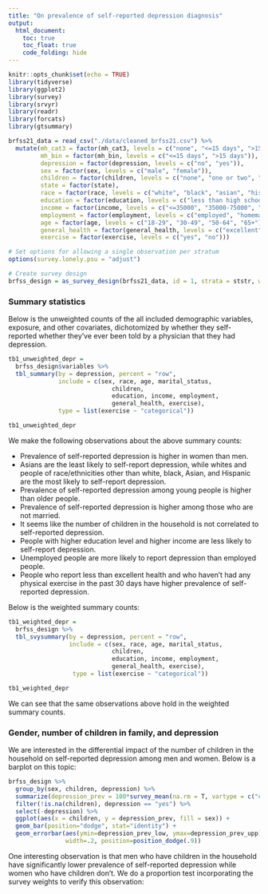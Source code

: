 ```yaml
---
title: "On prevalence of self-reported depression diagnosis"
output: 
  html_document:
    toc: true
    toc_float: true
    code_folding: hide
---
```


```r
knitr::opts_chunk$set(echo = TRUE)
library(tidyverse)
library(ggplot2)
library(survey)
library(srvyr)
library(readr)
library(forcats)
library(gtsummary)
```

```r
brfss21_data = read_csv("./data/cleaned_brfss21.csv") %>%
  mutate(mh_cat3 = factor(mh_cat3, levels = c("none", "<=15 days", ">15 days")),
         mh_bin = factor(mh_bin, levels = c("<=15 days", ">15 days")),
         depression = factor(depression, levels = c("no", "yes")),
         sex = factor(sex, levels = c("male", "female")),
         children = factor(children, levels = c("none", "one or two", "three or more")),
         state = factor(state),
         race = factor(race, levels = c("white", "black", "asian", "hispanic", "other")),
         education = factor(education, levels = c("less than high school", "high school or some college", "bachelors or higher")),
         income = factor(income, levels = c("<=35000", "35000-75000", ">75000")),
         employment = factor(employment, levels = c("employed", "homemaker/student/retired", "unemployed")),
         age = factor(age, levels = c("18-29", "30-49", "50-64", "65+")),
         general_health = factor(general_health, levels = c("excellent", "very good/good", "fair/poor")),
         exercise = factor(exercise, levels = c("yes", "no")))
```

```r
# Set options for allowing a single observation per stratum 
options(survey.lonely.psu = "adjust")

# Create survey design 
brfss_design = as_survey_design(brfss21_data, id = 1, strata = ststr, weight = llcpwt)
```

### Summary statistics

Below is the unweighted counts of the all included demographic variables, exposure, and other covariates, dichotomized by whether they self-reported whether they've ever been told by a physician that they had depression.  

```r
tb1_unweighted_depr =
  brfss_design$variables %>%
  tbl_summary(by = depression, percent = "row", 
              include = c(sex, race, age, marital_status,
                             children,
                             education, income, employment,
                             general_health, exercise),
              type = list(exercise ~ "categorical"))

tb1_unweighted_depr
```
We make the following observations about the above summary counts:

* Prevalence of self-reported depression is higher in women than men.
* Asians are the least likely to self-report depression, while whites and people of race/ethnicities other than white, black, Asian, and Hispanic are the most likely to self-report depression. 
* Prevalence of self-reported depression among young people is higher than older people.
* Prevalence of self-reported depression is higher among those who are not married. 
* It seems like the number of children in the household is not correlated to self-reported depression. 
* People with higher education level and higher income are less likely to self-report depression.
* Unemployed people are more likely to report depression than employed people.
* People who report less than excellent health and who haven't had any physical exercise in the past 30 days have higher prevalence of self-reported depression. 

Below is the weighted summary counts:
```r
tb1_weighted_depr =
  brfss_design %>%
  tbl_svysummary(by = depression, percent = "row", 
                 include = c(sex, race, age, marital_status,
                             children,
                             education, income, employment,
                             general_health, exercise),
                  type = list(exercise ~ "categorical"))

tb1_weighted_depr
```

We can see that the same observations above hold in the weighted summary counts.


### Gender, number of children in family, and depression

We are interested in the differential impact of the number of children in the household on self-reported depression among men and women. Below is a barplot on this topic:

```r
brfss_design %>%
  group_by(sex, children, depression) %>%
  summarize(depression_prev = 100*survey_mean(na.rm = T, vartype = c("ci"))) %>%
  filter(!is.na(children), depression == "yes") %>%
  select(-depression) %>%
  ggplot(aes(x = children, y = depression_prev, fill = sex)) +
  geom_bar(position="dodge", stat="identity") +
  geom_errorbar(aes(ymin=depression_prev_low, ymax=depression_prev_upp), 
                width=.2, position=position_dodge(.9))

```

One interesting observation is that men who have children in the household have significantly lower prevalence of self-reported depression while women who have children don't. We do a proportion test incorporating the survey weights to verify this observation:
```r

```


### 


